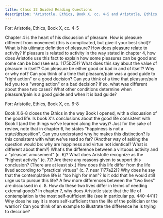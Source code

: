 ```yaml
---
title: Class 32 Guided Reading Questions
description: "Aristotle, Ethics, Book X, cc. 4-5 and Aristotle, Ethics, Book X, cc. 6-8"
---
```



For: Aristotle, Ethics, Book X, cc. 4-5

<QuestionBlock type="reading-content">
<Question level={1}>Chapter 4 is the heart of his discussion of pleasure.</Question>
<Question level={2}>How is pleasure different from movement (this is complicated, but give it your best shot)?</Question>
<Question level={2}>What is his ultimate definition of pleasure?</Question>
<Question level={2}>How does pleasure relate to activity?</Question>
</QuestionBlock>


<QuestionBlock type="reading-content">
<Question level={1}>If pleasure is related to activity in the way stated in chapter 4, how does Aristotle use this fact to explain how some pleasures can be good and some can be bad (see esp. 1175b25)?</Question>
<Question level={2}>What does this say about the value of pleasure in itself? Can pleasure be either good or bad in and of itself? Why or why not?</Question>
</QuestionBlock>


<QuestionBlock type="reading-discussion">
<Question level={1}>Can you think of a time that pleasure/pain was a good guide to "right action" or a good decision? Can you think of a time that pleasure/pain led you to a "wrong action" or a bad decision?</Question>
<Question level={2}>If so, what was different about these two cases? </Question>
<Question level={2}>What other conditions determine when pleasure/pain is a good guide and when it is bad guide?</Question>
</QuestionBlock>

For: Aristotle, Ethics, Book X, cc. 6-8


<QuestionBlock type="reading-content">
<Question level={1}>Book X.6-8 closes the Ethics in the way Book I opened, with a discussion of the good life.</Question>
<Question level={2}>Is book X's conclusions about the good life consistent with Book I (and the things we've learned along the way)?</Question>
</QuestionBlock>

<QuestionBlock type="reading-content">
<Question level={1}>Just for the sake of review, note that in chapter 6, he states "happiness is not a state/disposition".</Question>
<Question level={2}>Can you understand why he makes this distinction? Is this consistent with what we've read so far? (Another way of asking the question would be: why are happiness and virtue not identical? What is different about them?)</Question>
</QuestionBlock>

<QuestionBlock type="reading-content">
<Question level={1}>What's the difference between a virtuous activity and a "pleasant amusement" (c. 6)?</Question>
</QuestionBlock>

<QuestionBlock type="reading-content">
<Question level={1}>What does Aristotle recognize as the "highest activity" (c. 7)?</Question>
<Question level={2}>Are there any reasons given to support this conclusion? (There are at least six.)</Question>
</QuestionBlock>

<QuestionBlock type="reading-content">
<Question level={1}>How does this life differ from the life lived according to "practical virtues" (c. 7, near 1177a22)?</Question>
</QuestionBlock>

<QuestionBlock type="reading-content">
<Question level={1}>Why does he say that the contemplative life is "too high for man"?</Question>
<Question level={2}>Is it odd that he would still urge us to pursue this life?</Question>
</QuestionBlock>

<QuestionBlock type="reading-content">
<Question level={1}>A few more differences between the "two lives" are discussed in c. 8.</Question>
<Question level={2}>How do these two lives differ in terms of needing external goods?</Question>
</QuestionBlock>

<QuestionBlock type="reading-discussion">
<Question level={1}>In chapter 7, why does Aristotle state that the life of contemplation is the most self-sufficient life (see in particular pp. 440-441)? </Question>
<Question level={2}>Why does he say it is more self-sufficient than the life of the politician or the warrior?</Question>
<Question level={2}>Can you think of an example to illustrate the difference he is trying to describe?</Question>
</QuestionBlock>
